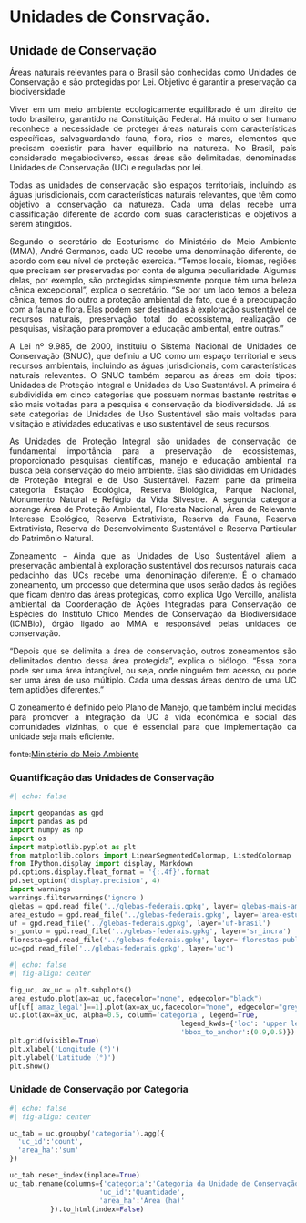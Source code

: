 # Unidades de Consrvação.

## Unidade de Conservação
<div style="text-align: justify"> 

Áreas naturais relevantes para o Brasil são conhecidas como Unidades de Conservação e são protegidas por Lei. Objetivo é garantir a preservação da biodiversidade

Viver em um meio ambiente ecologicamente equilibrado é um direito de todo brasileiro, garantido na Constituição Federal. Há muito o ser humano reconhece a necessidade de proteger áreas naturais com características específicas, salvaguardando fauna, flora, rios e mares, elementos que precisam coexistir para haver equilíbrio na natureza. No Brasil, país considerado megabiodiverso, essas áreas são delimitadas, denominadas Unidades de Conservação (UC) e reguladas por lei.

Todas as unidades de conservação são espaços territoriais, incluindo as águas jurisdicionais, com características naturais relevantes, que têm como objetivo a conservação da natureza. Cada uma delas recebe uma classificação diferente de acordo com suas características e objetivos a serem atingidos.

Segundo o secretário de Ecoturismo do Ministério do Meio Ambiente (MMA), André Germanos, cada UC recebe uma denominação diferente, de acordo com seu nível de proteção exercida. “Temos locais, biomas, regiões que precisam ser preservadas por conta de alguma peculiaridade. Algumas delas, por exemplo, são protegidas simplesmente porque têm uma beleza cênica excepcional”, explica o secretário. “Se por um lado temos a beleza cênica, temos do outro a proteção ambiental de fato, que é a preocupação com a fauna e flora. Elas podem ser destinadas à exploração sustentável de recursos naturais, preservação total do ecossistema, realização de pesquisas, visitação para promover a educação ambiental, entre outras.”

A Lei nº 9.985, de 2000, instituiu o Sistema Nacional de Unidades de Conservação (SNUC), que definiu a UC como um espaço territorial e seus recursos ambientais, incluindo as águas jurisdicionais, com características naturais relevantes. O SNUC também separou as áreas em dois tipos: Unidades de Proteção Integral e Unidades de Uso Sustentável. A primeira é subdividida em cinco categorias que possuem normas bastante restritas e são mais voltadas para a pesquisa e conservação da biodiversidade. Já as sete categorias de Unidades de Uso Sustentável são mais voltadas para visitação e atividades educativas e uso sustentável de seus recursos.

As Unidades de Proteção Integral são unidades de conservação de fundamental importância para a preservação de ecossistemas, proporcionado pesquisas científicas, manejo e educação ambiental na busca pela conservação do meio ambiente. Elas são divididas em Unidades de Proteção Integral e de Uso Sustentável. Fazem parte da primeira categoria Estação Ecológica, Reserva Biológica, Parque Nacional, Monumento Natural e Refúgio da Vida Silvestre. A segunda categoria abrange Área de Proteção Ambiental, Floresta Nacional, Área de Relevante Interesse Ecológico, Reserva Extrativista, Reserva da Fauna, Reserva Extrativista, Reserva de Desenvolvimento Sustentável e Reserva Particular do Patrimônio Natural.

Zoneamento – Ainda que as Unidades de Uso Sustentável aliem a preservação ambiental à exploração sustentável dos recursos naturais cada pedacinho das UCs recebe uma denominação diferente. É o chamado zoneamento, um processo que determina que usos serão dados às regiões que ficam dentro das áreas protegidas, como explica Ugo Vercillo, analista ambiental da Coordenação de Ações Integradas para Conservação de Espécies do Instituto Chico Mendes de Conservação da Biodiversidade (ICMBio), órgão ligado ao MMA e responsável pelas unidades de conservação. 

“Depois que se delimita a área de conservação, outros zoneamentos são delimitados dentro dessa área protegida”, explica o biólogo. “Essa zona pode ser uma área intangível, ou seja, onde ninguém tem acesso, ou pode ser uma área de uso múltiplo. Cada uma dessas áreas dentro de uma UC tem aptidões diferentes.”

O zoneamento é definido pelo Plano de Manejo, que também inclui medidas para promover a integração da UC à vida econômica e social das comunidades vizinhas, o que é essencial para que implementação da unidade seja mais eficiente.

fonte:[Ministério do Meio Ambiente](https://antigo.mma.gov.br/informma/item/15713-o-que-s%C3%A3o-as-unidades-de-conserva%C3%A7%C3%A3o.html){target="_blank"}


### Quantificação das Unidades de Conservação

```{python}
#| echo: false

import geopandas as gpd
import pandas as pd
import numpy as np
import os
import matplotlib.pyplot as plt
from matplotlib.colors import LinearSegmentedColormap, ListedColormap
from IPython.display import display, Markdown
pd.options.display.float_format = '{:.4f}'.format
pd.set_option('display.precision', 4)
import warnings
warnings.filterwarnings('ignore')
glebas = gpd.read_file('../glebas-federais.gpkg', layer='glebas-mais-amazonia')
area_estudo = gpd.read_file('../glebas-federais.gpkg', layer='area-estudo')
uf = gpd.read_file('../glebas-federais.gpkg', layer='uf-brasil')
sr_ponto = gpd.read_file('../glebas-federais.gpkg', layer='sr_incra')
floresta=gpd.read_file('../glebas-federais.gpkg', layer='florestas-publicas')
uc=gpd.read_file('../glebas-federais.gpkg', layer='uc')
```


```{python}
#| echo: false
#| fig-align: center

fig_uc, ax_uc = plt.subplots()
area_estudo.plot(ax=ax_uc,facecolor="none", edgecolor="black")
uf[uf['amaz_legal']==1].plot(ax=ax_uc,facecolor="none", edgecolor="grey")
uc.plot(ax=ax_uc, alpha=0.5, column='categoria', legend=True,
                                          legend_kwds={'loc': 'upper left',
                                          'bbox_to_anchor':(0.9,0.5)})
plt.grid(visible=True)
plt.xlabel('Longitude (°)')
plt.ylabel('Latitude (°)')
plt.show()
```


### Unidade de Conservação por Categoria

```{python}
#| echo: false
#| fig-align: center

uc_tab = uc.groupby('categoria').agg({
  'uc_id':'count',
  'area_ha':'sum'
})

uc_tab.reset_index(inplace=True)
uc_tab.rename(columns={'categoria':'Categoria da Unidade de Conservação',
                      'uc_id':'Quantidade',
                      'area_ha':'Área (ha)'
          }).to_html(index=False)
```

</div>
